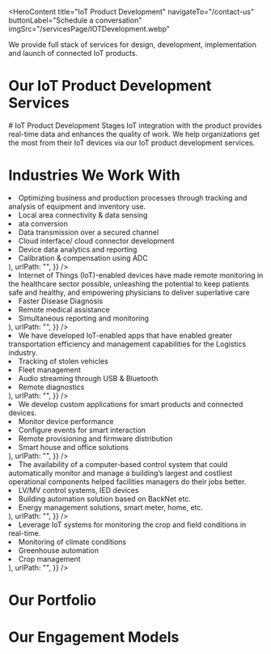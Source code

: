 <HeroContent
  title="IoT Product Development"
  navigateTo="/contact-us"
  buttonLabel="Schedule a conversation"
  imgSrc="/servicesPage/IOTDevelopment.webp"
>
  We provide full stack of services for design, development, implementation and
  launch of connected IoT products.
</HeroContent>
<ClientCompaniesComponent />

# Our IoT Product Development Services

<section className="grid grid-cols-1 gap-10 w-full py-16">
  <section className="w-full col-span-1 cursor-pointer">
    <ServiceCard
      service={{
        id: 1,
        title: "Design & Engineering",
        description:
          "We develop a carefully considered design to construct a user-friendly product that enables your brand to bring its vision into reality. Our team creates physical models that replicate the product experience to guarantee a smooth user experience. We apply the Design for Manufacture approach when engineering Internet of Things (IoT) products.",
        urlPath: "",
      }}
    />
  </section>
  <section className="w-full col-span-1 cursor-pointer">
    <ServiceCard
      service={{
        id: 2,
        title: "Connected Hardware & Firmware Development",
        description:
          "Our skilled electronics and embedded systems professionals can integrate various connectivity technologies into your product, such as cellular, RFID, GPS, Bluetooth, Wi-Fi, and other connectivity solutions. This includes developing both the hardware and firmware components required for these connected functionalities.Our team is responsible for designing, coding, and testing the firmware of the connected hardware devices.",
        urlPath: "",
      }}
    />
  </section>
  <section className="w-full col-span-1 cursor-pointer">
    <ServiceCard
      service={{
        id: 3,
        title: "Prototyping",
        description:
          "The product design and engineering team utilizes creative methods to create preliminary models of the product concept prior to the start of the development process. This allows the team to rapidly gather user input and enhance the functionality, thereby reducing the time and expenses associated with development. Our IoT product development experts can create concrete prototypes through quick, iterative cycles. These prototypes can be observed, assessed, tested, and refined.",
        urlPath: "",
      }}
    />
  </section>
  <section className="w-full col-span-1 cursor-pointer">
    <ServiceCard
      service={{
        id: 4,
        title: "Manufacturing Support",
        description:
          "The product design and engineering team utilizes creative methods to create preliminary models of the product concept prior to the start of the development process. This allows the team to rapidly gather user input and enhance the functionality, thereby reducing the time and expenses associated with development. Our IoT product development experts can create concrete prototypes through quick, iterative cycles. These prototypes can be observed, assessed, tested, and refined.",
        urlPath: "",
      }}
    />
  </section>
</section>

<section className="w-full flex flex-col items-center justify-center text-center">
  # IoT Product Development Stages IoT integration with the product provides
  real-time data and enhances the quality of work. We help organizations get the
  most from their IoT devices via our IoT product development services.
</section>

# Industries We Work With

<section className="grid grid-cols-2 gap-10 w-full py-16">
  <section className="w-full col-span-1 cursor-pointer">
    <ServiceCard
      service={{
        id: 1,
        title: "Manufacturing",
        description: (
          <ul>
            <li>
              Optimizing business and production processes through tracking and
              analysis of equipment and inventory use.
            </li>
            <li>Local area connectivity & data sensing</li>
            <li>ata conversion</li>
            <li>Data transmission over a secured channel</li>
            <li>Cloud interface/ cloud connector development</li>
            <li>Device data analytics and reporting</li>
            <li>Calibration & compensation using ADC</li>
          </ul>
        ),
        urlPath: "",
      }}
    />
  </section>
  <section className="w-full col-span-1 cursor-pointer">
    <ServiceCard
      service={{
        id: 2,
        title: "Healthcare",
        description: (
          <ul>
            <li>
              Internet of Things (IoT)-enabled devices have made remote
              monitoring in the healthcare sector possible, unleashing the
              potential to keep patients safe and healthy, and empowering
              physicians to deliver superlative care
            </li>
            <li>Faster Disease Diagnosis</li>
            <li>Remote medical assistance</li>
            <li>Simultaneous reporting and monitoring</li>
          </ul>
        ),
        urlPath: "",
      }}
    />
  </section>
  <section className="w-full col-span-1 cursor-pointer">
    <ServiceCard
      service={{
        id: 3,
        title: "Transport & Logistics",
        description: (
          <ul>
            <li>
              We have developed IoT-enabled apps that have enabled greater
              transportation efficiency and management capabilities for the
              Logistics industry.
            </li>
            <li>Tracking of stolen vehicles</li>
            <li>Fleet management</li>
            <li>Audio streaming through USB & Bluetooth</li>
            <li>Remote diagnostics</li>
          </ul>
        ),
        urlPath: "",
      }}
    />
  </section>
  <section className="w-full col-span-1 cursor-pointer">
    <ServiceCard
      service={{
        id: 4,
        title: "Consumer Electronics",
        description: (
          <ul>
            <li>
              We develop custom applications for smart products and connected
              devices.
            </li>
            <li>Monitor device performance</li>
            <li>Configure events for smart interaction</li>
            <li>Remote provisioning and firmware distribution</li>
            <li>Smart house and office solutions</li>
          </ul>
        ),
        urlPath: "",
      }}
    />
  </section>
  <section className="w-full col-span-1 cursor-pointer">
    <ServiceCard
      service={{
        id: 5,
        title: "Building Automation",
        description: (
          <ul>
            <li>
              The availability of a computer-based control system that could
              automatically monitor and manage a building’s largest and
              costliest operational components helped facilities managers do
              their jobs better.
            </li>
            <li>LV/MV control systems, IED devices</li>
            <li>Building automation solution based on BackNet etc.</li>
            <li>Energy management solutions, smart meter, home, etc.</li>
          </ul>
        ),
        urlPath: "",
      }}
    />
  </section>
  <section className="w-full col-span-1 cursor-pointer">
    <ServiceCard
      service={{
        id: 6,
        title: "Agriculture",
        description: (
          <ul>
            <li>
              Leverage IoT systems for monitoring the crop and field conditions
              in real-time.
            </li>
            <li>Monitoring of climate conditions</li>
            <li>Greenhouse automation</li>
            <li>Crop management</li>
          </ul>
        ),
        urlPath: "",
      }}
    />
  </section>
</section>

# Our Portfolio

<section className="grid grid-cols-3 gap-10 w-full py-16">
  <section className="w-full col-span-1 cursor-pointer">
    <ServiceCard
      service={{
        id: 1,
        title: "HiArya",
        description:
          "Our team of IoT, AI, ML, Mechanical, and Electrical experts worked together to create a smart tea maker that enables users to make their recipe from the web interface, mobile app, and machine itself. The combination of IoT and AI resulted in a fully automatic Tea Maker Robot.",
        urlPath: "",
      }}
    />
  </section>
  <section className="w-full col-span-1 cursor-pointer">
    <ServiceCard
      service={{
        id: 2,
        title: "ETON",
        description:
          "The client required a multi-room audio solution controlled by Android and iOS devices to communicate with multiple speakers without audio latency. They wanted that the app should support local media content, NAS music source, Bluetooth, Airplay and Google Chromecast.",
        urlPath: "",
      }}
    />
  </section>
  <section className="w-full col-span-1 cursor-pointer">
    <ServiceCard
      service={{
        id: 3,
        title: "Audio Design Expert",
        description:
          "Rikki Farr, a veteran in the music industry who has worked with music legends- The Beatles and Jimi Hendrix, is the man behind RIVA WAND speakers. The audio manufacturers engaged us to build an app that could connect the speakers to bestow unrivaled symphonic experience to its users.",
        urlPath: "",
      }}
    />
  </section>
</section>

# Our Engagement Models

<section className="grid grid-cols-3 gap-10 w-full py-16">
  <section className="w-full col-span-1 cursor-pointer">
    <ServiceCard
      service={{
        id: 1,
        title: "Dedicated Development Team",
        description:
          "Our skilled development team utilizes state-of-the-art artificial intelligence and machine learning technologies to provide our clients with exceptional services and personalized solutions.",
        urlPath: "",
      }}
    />
  </section>
  <section className="w-full col-span-1 cursor-pointer">
    <ServiceCard
      service={{
        id: 2,
        title: "Team Extension",
        description:
          "Our team extension approach is intended to help clients who want to grow their teams by providing the specific skills and knowledge required for their initiatives.",
        urlPath: "/",
      }}
    />
  </section>
  <section className="w-full col-span-1 cursor-pointer">
    <ServiceCard
      service={{
        id: 3,
        title: "Project-based Model",
        description:
          "Our client-focused, project-driven methodology, bolstered by our skilled software development team, is committed to encouraging collaboration with clients and attaining their unique project goals.",
        urlPath: "",
      }}
    />
  </section>
</section>

<StepsToFollowComponent />
